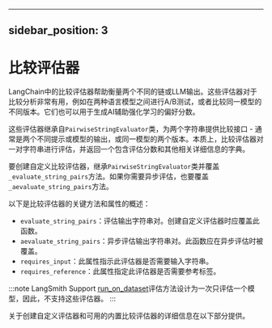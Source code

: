 
---
sidebar_position: 3 
---
# 比较评估器

LangChain中的比较评估器帮助衡量两个不同的链或LLM输出。这些评估器对于比较分析非常有用，例如在两种语言模型之间进行A/B测试，或者比较同一模型的不同版本。它们也可以用于生成AI辅助强化学习的偏好分数。

这些评估器继承自`PairwiseStringEvaluator`类，为两个字符串提供比较接口 - 通常是两个不同提示或模型的输出，或同一模型的两个版本。本质上，比较评估器对一对字符串进行评估，并返回一个包含评估分数和其他相关详细信息的字典。

要创建自定义比较评估器，继承`PairwiseStringEvaluator`类并覆盖`_evaluate_string_pairs`方法。如果你需要异步评估，也要覆盖`_aevaluate_string_pairs`方法。

以下是比较评估器的关键方法和属性的概述：

- `evaluate_string_pairs`：评估输出字符串对。创建自定义评估器时应覆盖此函数。
- `aevaluate_string_pairs`：异步评估输出字符串对。此函数应在异步评估时被覆盖。
- `requires_input`：此属性指示此评估器是否需要输入字符串。
- `requires_reference`：此属性指定此评估器是否需要参考标签。

:::note LangSmith Support
[run_on_dataset](https://api.python.langchain.com/en/latest/api_reference.html#module-langchain.smith)评估方法设计为一次只评估一个模型，因此，不支持这些评估器。
:::

关于创建自定义评估器和可用的内置比较评估器的详细信息在以下部分提供。


<DocCardList />

